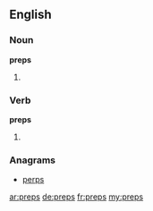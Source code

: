 ==English==

===Noun===
'''preps'''
# {{plural of|[[prep]]}}

===Verb===
'''preps'''
# {{third-person singular of|[[prep]]}}

===Anagrams===
* [[perps#English|perps]]

[[ar:preps]]
[[de:preps]]
[[fr:preps]]
[[my:preps]]